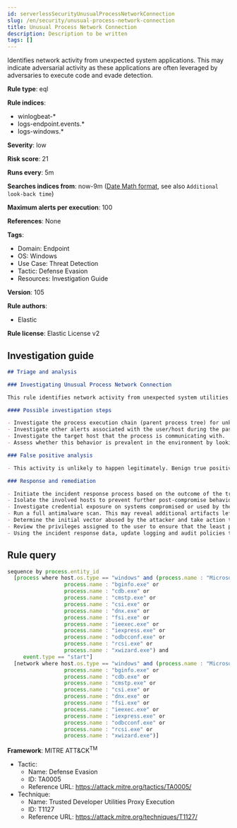 ```yaml
---
id: serverlessSecurityUnusualProcessNetworkConnection
slug: /en/security/unusual-process-network-connection
title: Unusual Process Network Connection
description: Description to be written
tags: []
---
```


<div id="unusual-process-network-connection"></div>

Identifies network activity from unexpected system applications. This may indicate adversarial activity as these applications are often leveraged by adversaries to execute code and evade detection.

**Rule type**: eql

**Rule indices**: 

* winlogbeat-*
* logs-endpoint.events.*
* logs-windows.*

**Severity**: low

**Risk score**: 21

**Runs every**: 5m

**Searches indices from**: now-9m ([Date Math format](((ref))/common-options.html#date-math), see also <DocLink id="serverlessSecurityRulesUiCreate" section="set-the-rules-schedule">`Additional look-back time`</DocLink>)

**Maximum alerts per execution**: 100

**References**: None

**Tags**: 

* Domain: Endpoint
* OS: Windows
* Use Case: Threat Detection
* Tactic: Defense Evasion
* Resources: Investigation Guide

**Version**: 105

**Rule authors**: 

* Elastic

**Rule license**: Elastic License v2

## Investigation guide

```markdown
## Triage and analysis

### Investigating Unusual Process Network Connection

This rule identifies network activity from unexpected system utilities and applications. These applications are commonly abused by attackers to execute code, evade detections, and bypass security protections.

#### Possible investigation steps

- Investigate the process execution chain (parent process tree) for unknown processes. Examine their executable files for prevalence, whether they are located in expected locations, and if they are signed with valid digital signatures.
- Investigate other alerts associated with the user/host during the past 48 hours.
- Investigate the target host that the process is communicating with.
- Assess whether this behavior is prevalent in the environment by looking for similar occurrences across hosts.

### False positive analysis

- This activity is unlikely to happen legitimately. Benign true positives (B-TPs) can be added as exceptions if necessary.

### Response and remediation

- Initiate the incident response process based on the outcome of the triage.
- Isolate the involved hosts to prevent further post-compromise behavior.
- Investigate credential exposure on systems compromised or used by the attacker to ensure all compromised accounts are identified. Reset passwords for these accounts and other potentially compromised credentials, such as email, business systems, and web services.
- Run a full antimalware scan. This may reveal additional artifacts left in the system, persistence mechanisms, and malware components.
- Determine the initial vector abused by the attacker and take action to prevent reinfection through the same vector.
- Review the privileges assigned to the user to ensure that the least privilege principle is being followed.
- Using the incident response data, update logging and audit policies to improve the mean time to detect (MTTD) and the mean time to respond (MTTR).

```

## Rule query

```js
sequence by process.entity_id
  [process where host.os.type == "windows" and (process.name : "Microsoft.Workflow.Compiler.exe" or
                  process.name : "bginfo.exe" or
                  process.name : "cdb.exe" or
                  process.name : "cmstp.exe" or
                  process.name : "csi.exe" or
                  process.name : "dnx.exe" or
                  process.name : "fsi.exe" or
                  process.name : "ieexec.exe" or
                  process.name : "iexpress.exe" or
                  process.name : "odbcconf.exe" or
                  process.name : "rcsi.exe" or
                  process.name : "xwizard.exe") and
     event.type == "start"]
  [network where host.os.type == "windows" and (process.name : "Microsoft.Workflow.Compiler.exe" or
                  process.name : "bginfo.exe" or
                  process.name : "cdb.exe" or
                  process.name : "cmstp.exe" or
                  process.name : "csi.exe" or
                  process.name : "dnx.exe" or
                  process.name : "fsi.exe" or
                  process.name : "ieexec.exe" or
                  process.name : "iexpress.exe" or
                  process.name : "odbcconf.exe" or
                  process.name : "rcsi.exe" or
                  process.name : "xwizard.exe")]

```

**Framework**: MITRE ATT&CK<sup>TM</sup>

* Tactic:
    * Name: Defense Evasion
    * ID: TA0005
    * Reference URL: https://attack.mitre.org/tactics/TA0005/
* Technique:
    * Name: Trusted Developer Utilities Proxy Execution
    * ID: T1127
    * Reference URL: https://attack.mitre.org/techniques/T1127/

